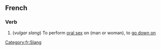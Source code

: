 ==French==
===Verb===
# (''vulgar slang'') To perform [[oral sex]] on (man or woman), to [[go down on]]
[[Category:fr:Slang]]